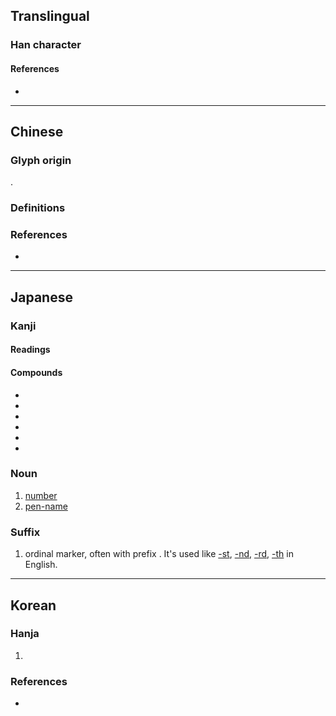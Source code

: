 {{also|號}}
{{character info}}
==Translingual==
{{stroke order|strokes=5}}
{{ja-forms|号|号|[[號]]}}

===Han character===
{{Han char|rn=30|rad=口|as=02|sn=5|four=|canj=RMVS|ids=⿱口丂}}

====References====
* {{Han ref|kx=0174.020|dkj=03256|dj=0385.070|hdz=10570.010|uh=53F7|ud=21495}}

----

==Chinese==

===Glyph origin===
{{Han etym}}
{{Han compound|ls=ic|口|丂}}.

===Definitions===
{{zh-see|號|sv}}

===References===
* {{R:twedu|A03612-001}}

----

==Japanese==
{{ja-kanji forms|号|號}}
{{wp|lang=ja}}

===Kanji===
{{ja-kanji|grade=3|rs=口02|kyu=號}}

====Readings====
{{ja-readings
|goon=ごう<がう
|kanon=こう<かう
|kun=さけ-ぶ, よびな-
}}

====Compounds====
* {{ja-l|号外}}
* {{ja-l|号泣}}
* {{ja-l|号数}}
* {{ja-l|号令}}
* {{ja-l|番号}}
* {{ja-l|暗号}}

===Noun===
{{ja-noun|ごう|hhira=がう}}

# [[number]]
# [[pen-name]]

===Suffix===
{{ja-pos|ごう|hhira=がう|suffix|kyu=號}}

# ordinal marker, often with prefix {{l|ja|第}}. It's used like [[-st]], [[-nd]], [[-rd]], [[-th]] in English.
#: {{ja-usex|（第）[[六]] 号|（だい）-ろく ごう|(The) 6th}}

----

==Korean==

===Hanja===
{{ko-hanja|이름|호}}

# {{alt form|ko|號||{{hanja form of|호|[[name]]; [[number]]}}}}

===References===
* {{R:ko:Inmyeongyonghanjapyo|51}}